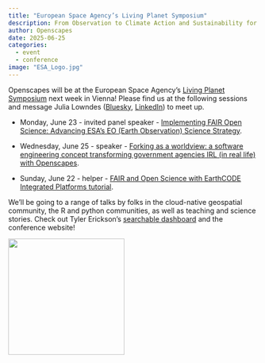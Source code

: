 ```yaml
---
title: "European Space Agency’s Living Planet Symposium"
description: From Observation to Climate Action and Sustainability for Earth
author: Openscapes
date: 2025-06-25
categories: 
  - event 
  - conference
image: "ESA_Logo.jpg"
---
```


Openscapes will be at the European Space Agency’s [Living Planet Symposium](https://lps25.esa.int/programme) next week in Vienna! Please find us at the following sessions and message Julia Lowndes ([Bluesky](https://bsky.app/profile/juliesquid.bsky.social), [LinkedIn](https://www.linkedin.com/in/julia-stewart-lowndes/)) to meet up.

-   Monday, June 23 - invited panel speaker - [Implementing FAIR Open Science: Advancing ESA’s EO (Earth Observation) Science Strategy](https://lps25.esa.int/programme/programme-session/?id=63BAD67A-3EF6-4E3D-9B93-3BE2F6BF62B0).  

-   Wednesday, June 25 - speaker - [Forking as a worldview: a software engineering concept transforming government agencies IRL (in real life) with Openscapes](https://lps25.esa.int/programme/programme-session/?id=D00CC8C4-AFCC-4135-AB8B-AC75FDD0855C).

-   Sunday, June 22 - helper - [FAIR and Open Science with EarthCODE Integrated Platforms tutorial](https://lps25.esa.int/programme/programme-session/?id=F3B64208-88D1-43C0-9F9E-6B8FE02AD6D7).

We’ll be going to a range of talks by folks in the cloud-native geospatial community, the R and python communities, as well as teaching and science stories. Check out Tyler Erickson’s [searchable dashboard](https://vorgeo.github.io/lps25-cng/) and the conference website!

![](ESA_Logo.jpg){fig-alt="logo of the European Space Agency, navy blue on white lowercase letters esa" width="234"}
